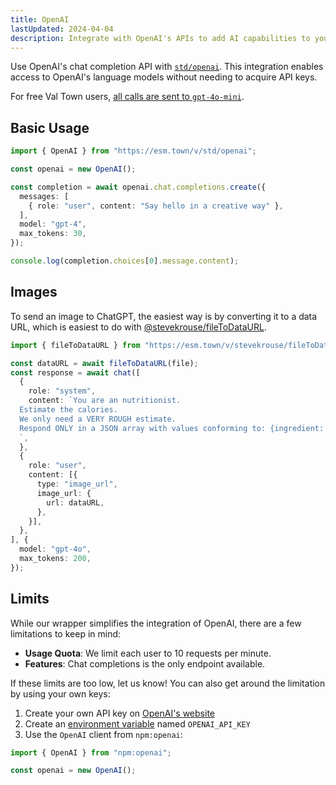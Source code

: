 ```yaml
---
title: OpenAI
lastUpdated: 2024-04-04
description: Integrate with OpenAI's APIs to add AI capabilities to your vals
---
```


Use OpenAI's chat completion API with [`std/openai`](https://www.val.town/v/std/openai). This integration enables access to OpenAI's language models without needing to acquire API keys.

For free Val Town users, [all calls are sent to `gpt-4o-mini`](https://www.val.town/v/std/openaiproxy?v=12#L85).

## Basic Usage

```ts title="Example" val
import { OpenAI } from "https://esm.town/v/std/openai";

const openai = new OpenAI();

const completion = await openai.chat.completions.create({
  messages: [
    { role: "user", content: "Say hello in a creative way" },
  ],
  model: "gpt-4",
  max_tokens: 30,
});

console.log(completion.choices[0].message.content);
```

## Images

To send an image to ChatGPT, the easiest way is by converting it to a 
data URL, which is easiest to do with [@stevekrouse/fileToDataURL](https://www.val.town/v/stevekrouse/fileToDataURL).

```ts title="Image Example" val
import { fileToDataURL } from "https://esm.town/v/stevekrouse/fileToDataURL";

const dataURL = await fileToDataURL(file);
const response = await chat([
  {
    role: "system",
    content: `You are an nutritionist. 
  Estimate the calories.
  We only need a VERY ROUGH estimate.
  Respond ONLY in a JSON array with values conforming to: {ingredient: string, calories: number}
  `,
  },
  {
    role: "user",
    content: [{
      type: "image_url",
      image_url: {
        url: dataURL,
      },
    }],
  },
], {
  model: "gpt-4o",
  max_tokens: 200,
});
```

## Limits

While our wrapper simplifies the integration of OpenAI, there are a few limitations to keep in mind:

- **Usage Quota**: We limit each user to 10 requests per minute.
- **Features**: Chat completions is the only endpoint available.

If these limits are too low, let us know! You can also get around the limitation by using your own keys:

1. Create your own API key on [OpenAI's website](https://platform.openai.com/api-keys)
2. Create an [environment variable](https://www.val.town/settings/environment-variables?adding=true) named `OPENAI_API_KEY`
3. Use the `OpenAI` client from `npm:openai`:

```ts title="Example" val
import { OpenAI } from "npm:openai";

const openai = new OpenAI();
```
